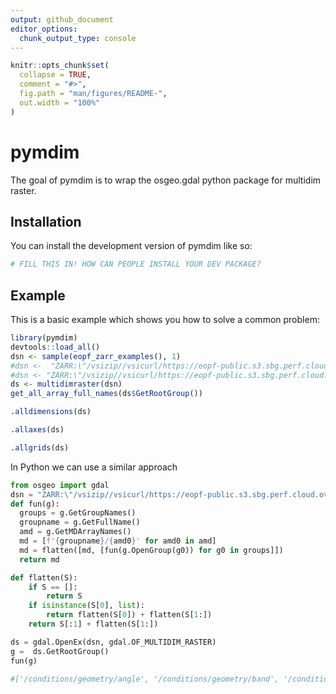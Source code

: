 ```yaml
---
output: github_document
editor_options: 
  chunk_output_type: console
---
```


<!-- README.md is generated from README.Rmd. Please edit that file -->

```r
knitr::opts_chunk$set(
  collapse = TRUE,
  comment = "#>",
  fig.path = "man/figures/README-",
  out.width = "100%"
)
```

# pymdim

<!-- badges: start -->
<!-- badges: end -->

The goal of pymdim is to wrap the osgeo.gdal python package for multidim raster. 

## Installation

You can install the development version of pymdim like so:

``` r
# FILL THIS IN! HOW CAN PEOPLE INSTALL YOUR DEV PACKAGE?
```

## Example

This is a basic example which shows you how to solve a common problem:

```r
library(pymdim)
devtools::load_all()
dsn <- sample(eopf_zarr_examples(), 1)
#dsn <-  "ZARR:\"/vsizip//vsicurl/https://eopf-public.s3.sbg.perf.cloud.ovh.net/eoproducts/S01SIWSLC_20231201T170634_0027_A117_S27C_VH_IW1_249411.zarr.zip\""
#dsn <- "ZARR:\"/vsizip//vsicurl/https://eopf-public.s3.sbg.perf.cloud.ovh.net/eoproducts/S02MSIL1C_20230629T063559_0000_A064_T3A5.zarr.zip\""
ds <- multidimraster(dsn)
get_all_array_full_names(ds$GetRootGroup())

.alldimensions(ds)

.allaxes(ds)

.allgrids(ds)
```


In Python we can use a similar approach

```python
from osgeo import gdal
dsn = "ZARR:\"/vsizip//vsicurl/https://eopf-public.s3.sbg.perf.cloud.ovh.net/eoproducts/S02MSIL1C_20230629T063559_0000_A064_T3A5.zarr.zip\""
def fun(g):
  groups = g.GetGroupNames()
  groupname = g.GetFullName()
  amd = g.GetMDArrayNames()
  md = [f'{groupname}/{amd0}' for amd0 in amd]
  md = flatten([md, [fun(g.OpenGroup(g0)) for g0 in groups]])
  return md

def flatten(S):
    if S == []:
        return S
    if isinstance(S[0], list):
        return flatten(S[0]) + flatten(S[1:])
    return S[:1] + flatten(S[1:])

ds = gdal.OpenEx(dsn, gdal.OF_MULTIDIM_RASTER)
g =  ds.GetRootGroup()
fun(g)

#['/conditions/geometry/angle', '/conditions/geometry/band', '/conditions/geometry/detector', #'/conditions/geometry/x', '/conditions/geometry/y', '/conditions/geometry/mean_sun_angles', #'/conditions/geometry/mean_viewing_incidence_angles', '/conditions/geometry/sun_angles', #'/conditions/geometry/viewing_incidence_angles', '/conditions/mask/detector_footprint/r10m/x', #'/conditions/mask/detector_footprint/r10m/y', '/conditions/mask/detector_footprint/r10m/b02', #'/conditions/mask/detector_footprint/r10m/b03', '/conditions/mask/detector_footprint/r10m/b04', #'/conditions/mask/detector_footprint/r10m/b08', '/conditions/mask/detector_footprint/r20m/x', #'/conditions/mask/detector_footprint/r20m/y', '/conditions/mask/detector_footprint/r20m/b05', #'/conditions/mask/detector_footprint/r2...
```
